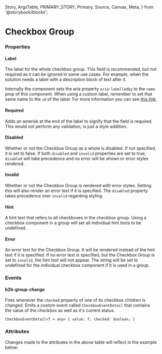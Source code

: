  Story,
  ArgsTable,
  PRIMARY_STORY,
  Primary,
  Source,
  Canvas,
  Meta,
} from '@storybook/blocks';


<Meta of={CheckboxGroupStories} />

# Checkbox Group

<Canvas columns={3} withSource="open" withToolbar={false}>
  <Story id="components-form-checkbox-group--story-010-default" />
</Canvas>

### Properties

#### Label

The label for the whole checkbox group. This field is recommended, but not required as it can
be ignored in some use cases. For example, when the solution needs a label with a description block of text after it.

Internally the component sets the aria property `aria-labelledby` to the `name` prop of this component. When using a
custom label, remember to set that same name to the `id` of the label. For more information you can see [this link](https://developer.mozilla.org/en-US/docs/Web/Accessibility/ARIA/Attributes/aria-labelledby).

#### Required

Adds an asterisk at the end of the label to signify that the field is required. This would not perform any
validation, is just a style addition.

#### Disabled

Whether or not the Checkbox Group as a whole is disabled. If not specified, it is set to false.
If both `disabled` and `invalid` properties are set to true, `disabled` will take precedence and no
error will be shown or error styles rendered.

#### Invalid

Whether or not the Checkbox Group is rendered with error styles. Setting this will also render an
error text if it is specified. The `disabled` property takes precedence over `invalid` regarding styling.

#### Hint

A hint text that refers to all checkboxes in the checkbox group.
Using a checkbox component in a group will set all individual hint texts to be undefined.

#### Error

An error text for the Checkbox Group. It will be rendered instead of the hint text if it is specified.
If no error text is specified, but the Checkbox Group is set to `invalid`, the hint text will
not appear. The string will be set to undefined for the individual checkbox component if it is used in a group.

### Events

#### b2b-group-change

Fires whenever the `checked` property of one of its checkbox children is changed.
Emits a custom event called `CheckboxEventDetail` that contains the value of the checkbox
as well as it's current status.

`CheckboxEventDetail<T = any> {
  value: T;
  checked: boolean;
}`

### Attributes

<ArgsTable story={PRIMARY_STORY} />
Changes made to the attributes in the above table will reflect in the example below:
<Primary />
